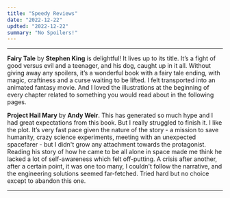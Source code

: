 ```yaml
---
title: "Speedy Reviews"
date: "2022-12-22"
updted: "2022-12-22"
summary: "No Spoilers!"
---
```


---

**Fairy Tale** by **Stephen King** is delightful! It lives up to its title. It’s a fight of good versus evil and a teenager, and his dog, caught up in it all. Without giving away any spoilers, it’s a wonderful book with a fairy tale ending, with magic, craftiness and a curse waiting to be lifted. I felt transported into an animated fantasy movie. And I loved the illustrations at the beginning of every chapter related to something you would read about in the following pages.

**Project Hail Mary** by **Andy Weir**. This has generated so much hype and I had great expectations from this book. But I really struggled to finish it. I like the plot. It’s very fast pace given the nature of the story - a mission to save humanity, crazy science experiments, meeting with an unexpected spacefarer - but I didn't grow any attachment towards the protagonist. Reading his story of how he came to be all alone in space made me think he lacked a lot of self-awareness which felt off-putting. A crisis after another, after a certain point, it was one too many, I couldn't follow the narrative, and the engineering solutions seemed far-fetched. Tried hard but no choice except to abandon this one.

---
